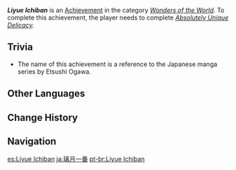 {{Achievement Infobox
|id           = 84530
|order id     = 4054
|category     = Wonders of the World
|description  = Heal [[Tang Wen]] with some delicious dishes.
|requirements = Complete ''[[Absolutely Unique Delicacy]].''
|primogems    = 5
|tracking     = 
|hidden       = 1
|type         = Commission
}}
'''''Liyue Ichiban''''' is an [[Achievement]] in the category ''[[Wonders of the World]]''. To complete this achievement, the player needs to complete ''[[Absolutely Unique Delicacy]].''

==Trivia==
*The name of this achievement is a reference to the Japanese manga series ''{{w|Chūka Ichiban!}}'' by Etsushi Ogawa.

<!--
==Video Guides==
{{EVT
|video1   = 
|caption1 = 
}}
-->
==Other Languages==
{{Other Languages
|en      = Liyue Ichiban
|zhs     = 璃月一番
|zhs_rm  = Líyuè Yīfān
|zht     = 璃月一番
|zht_rm  = Líyuè Yīfān
|zh_tl   = Liyue Ichiban{{sino|zh|ja|part=1}}
|ja      = 璃月一番
|ja_rm   = Riiyue Ichiban
|ja_tl   = The Best in Liyue
|ko      = 리월 최고
|ko_tl   = Liyue Best
|es      = Liyue Ichiban
|fr      = Liyue Ichiban
|ru      = Ли Юэ итибан
|th      = Liyue Ichiban
|vi      = Liyue Ichiban
|de      = Liyue, die Nummer eins
|de_tl   = Liyue, the Number One
|id      = Yang Terbaik dari Liyue
|id_tl   = The Best From Liyue
|pt      = Liyue Ichiban
|tr      = Liyue Şifacısı
|tr_tl   = Liyue Healer
|it      = Liyue Ichiban
}}

==Change History==
{{Change History|2.0}}
<!--
==References==
{{Reflist}}
-->
==Navigation==
{{Achievement Navbox|Wonders of the World|Commission}}

[[es:Liyue Ichiban]]
[[ja:璃月一番]]
[[pt-br:Liyue Ichiban]]